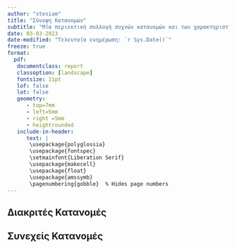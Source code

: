 ```yaml
---
author: "stesiam"
title: "Σύνοψη Κατανομών"
subtitle: "Μία περιεκτική συλλογή συχνών κατανομών και των χαρακτηριστικών τους"
date: 03-03-2023
date-modified: "Τελευταία ενημέρωση: `r Sys.Date()`"
freeze: true
format: 
  pdf:
   documentclass: report
   classoption: [landscape]
   fontsize: 11pt
   lof: false
   lot: false
   geometry:
      - top=7mm
      - left=5mm
      - right =5mm
      - heightrounded
   include-in-header: 
      text: |
       \usepackage{polyglossia}
       \usepackage{fontspec}
       \setmainfont{Liberation Serif}
       \usepackage{makecell}
       \usepackage{float}
       \usepackage{amssymb}
       \pagenumbering{gobble}  % Hides page numbers
---
```

## Διακριτές Κατανομές
\begingroup

\renewcommand{\arraystretch}{3.5}

\begin{table}[H]
\centering
\begin{tabular}{|c|c|c|c|c|c|c|c|c|}
	\hline
	\textbf{Κατανομή}  & \textbf{Παράμετροι} & $f(x)$ & \textbf{Σύνολο τιμών} & \textbf{F(x)} & \textbf{E(X)} & \textbf{Var(X)} & $M_{x}(t) = E(e^{tX})$ & $P_{x}(t)$ \\
	\hline
	\makecell{\textbf{Bernoulli} \\ Bernoulli($p$)} & $p \in [0,1]$ & $\begin{cases} q , & \text{if k=0} \\ p , & \text{if k=1} \end{cases}$ & x = $\{0,1\}$ & $\begin{cases} 0 , & \text{if k<0} \\ q , & \text{if 0<=k<1} \\ 1 , & \text{if k>=1} \end{cases}$ & $p$ & $pq$ & $p(e^{t}+q)$ & $(pt+q)$ \\
	\hline
	\makecell{\textbf{Διωνυμική} \\ $B(n,p)$} & \makecell{$n \in$ \{0,1,..,\} \\ $p \in$ [0,1]} & $\binom{n}{k} p^{x} q^{n-x}$ & x = 0,1,...,n & $\sum\limits_{i=1}^{\lfloor{x}\rfloor} \binom{n}{i} p^i q^{n-1}$ & $np$ & $npq$ & $p(e^{t}+q)^{n}$ & $(pt+q)^{n}$ \\
	\hline
	\makecell{\textbf{Poisson} \\ $Poisson(\lambda)$} & $\lambda > 0 $ & $e^{-\lambda}\frac{\lambda^{x}}{x}$ & x = 0,1,... & $\sum\limits_{k=1}^{n} e^{-\lambda}\frac{\lambda^{x}}{x}$ & $\lambda$ & $\lambda$ & $e^{\lambda(e^{t} -1)}$ & $e^{\lambda(t-1)}$ \\
	\hline
	\makecell{\textbf{Γεωμετρική 0} \\ $G_0(p)$ \\ \# success} & $p \in [0,1]$ & $q^x p$ & x = 0,1,2,... & $1-q^{x-1}$ & $\frac{q}{p}$ & $\frac{q}{p^2}$ & $\frac{p}{1-qe^t}$ & $\frac{p}{1-qt}$ \\
	\hline
	\makecell{\textbf{Γεωμετρική 1} \\ $G_1(p)$ \\ \# until first succ.} & $p \in [0,1]$ & $q^{x-1} p$ & x = 1,2,... & $1-q^x$ & $\frac{1}{p}$ & $\frac{q}{p^2}$ & \makecell{$\frac{pe^{t}}{1-q e^t}$,  \\  $t<- ln(q) $}  & $\frac{pt}{1-qt}$ \\
	\hline
	\makecell{\textbf{Αρνητική Διωνυμική 0} \\ $NB_0(r,p)$} & \makecell{$r = 0, 1, 2, \ldots$  \\  $p \in [0,1]$} & $\binom{x+r-1}{r-1} q^{x} p^r$ & $x = 0, 1,2 ,...$ & $\sum\limits_{i = 1}^{\lfloor k \rfloor} \binom{x+r-1}{r-1} q^{x} p^r$ & $\frac{rq}{p}$ & $\frac{rq}{p^2}$ & $\left(\frac{p}{1-qe^t}\right)^r$ & $\left(\frac{p}{1-qt}\right)^r$ \\
	\hline
	\makecell{\textbf{Αρνητική Διωνυμική 1} \\ $NB_1(r,p)$} & \makecell{$r = 1,2, \ldots$  \\  $p \in [0,1]$} & $\binom{x-1}{r-1} q^{x-r} p^r$ & $x = r, r+1,...$ & \makecell{Σύνθετη \\ έκφραση} & $\frac{r}{p}$ & $\frac{rq}{p^2}$ & $\left(\frac{pe^t}{1-qe^t}\right)^r$ & $\left(\frac{pt}{1-qt}\right)^r$  \\
	\hline
	\makecell{\textbf{Υπεργεωμετρική} \\ $h(v,a,b)$}& \makecell{$a, b, n$ : pos. integers\\ $n<=a+b$} & $\frac{\binom{a}{x} \binom{b}{n-x}}{\binom{a+b}{n}}$ & x=0,1,2,...n & \makecell{Σύνθετη \\ έκφραση} & $\frac{a}{a+b}$ & $\frac{abn(n-1)}{(a+b)^2(a+b-1)}$ & \makecell{Σύνθετη \\ έκφραση} & \makecell{Σύνθετη \\ έκφραση} \\
	\hline
	\makecell{\textbf{Discrete Uniform} \\ $U(a,b)$} & \makecell{$a, b, n$ : pos. integers\\ $b\geq a$ \\ $n = b-a+1$} & $\frac{1}{n}$ & x=a,a+1..,b-1,b & $\frac{\lfloor{k}\rfloor-1+a}{n}$ & $\frac{a+b}{2}$ & $\frac{n^2-1}{12}$ & $\frac{e^{at} - e^{(b+1)t}}{n(1-e^t)}$ & $\frac{t^a - t^{b-1}}{n(1-t)}$ \\
	\hline
\end{tabular}
\end{table}

\endgroup

## Συνεχείς Κατανομές

\begingroup
\renewcommand{\arraystretch}{3}
\begin{table}[H]
\centering
\begin{tabular}{|c|c|c|c|c|c|c|c|}
	\hline
	\textbf{Κατανομή} & \textbf{Παράμετροι} & $f(x)$ & \textbf{Σύνολο τιμών} & \textbf{F(x)} & \textbf{E(X)} & \textbf{Var(X)} & $M_{x}(t)$\\
	\hline
	\makecell{\textbf{Ομοιόμορφη} \\ $U(a,b)$} & $-\infty <a<b< +\infty$ & $\Large \frac{1}{b-a}$ & $x \in [a,b]$ & $\begin{cases} 0 , & x<a \\ \frac{x-a}{b-a} , &  a \leq x \leq b \\ 1 , & x>b \end{cases}$ & $\frac{a+b}{2}$ & $\frac{(b-a)^{2}}{12}$ & $\frac{e^{tb} - e^{ta}}{t(b-a)}$ \\
	\hline
	\makecell{\textbf{Κανονική} \\ $N(n,p)$} & \makecell{$n \in$ \{0,1,..,\} \\ $p \in$ [0,1]} & $\phi(x) = \frac{1}{\sigma \sqrt{2\pi}} e^{-\frac{(x-\mu)^2}{2\sigma^2}} $ & $x \in [-\infty ,\infty]$ &  & $\mu$ & $\sigma^2$ & $e^{\mu t + \frac{\sigma^2 t^2}{2}} $ \\
	\hline
	\makecell{\textbf{Τυπική Κανονική} \\ $N(0,1)$} & \makecell{$\mu = 0$ \\ $\sigma = 1$} & $\frac{1}{\sqrt{2\pi}} e^{-\frac{x^2}{2}}$ & x = 0,1,... & $\Phi(x)$ & 0 & 1 & $e^{\frac{t^2}{2}}$ \\
	\hline
	\makecell{\textbf{Εκθετική} \\ $Exp(\lambda)$} & $\lambda >0$ & $\lambda e^{-\lambda x}$ & $x \in [0,\infty]$ & $1-e^{-\lambda x}$ & $\frac{1}{\lambda}$ & $\frac{1}{\lambda^2}$ & $\frac{\lambda}{\lambda - t}, \tiny t<\lambda$ \\
	\hline
	\makecell{\textbf{Γάμμα} \\ $Gamma(k,\theta)$} & \makecell{$k > 0$ \\ $\theta$ >0 } & $\frac{x^{k-1}e^{-\frac{x}{\theta}}}{\theta^k \Gamma(k) }$ & $ x \in [0,\infty]$ & $\frac{\gamma\left(k, \frac{x}{\theta}\right)}{\Gamma(k)}$ & $k \theta$ & $k \theta^2$ & $(1-\theta t)^{-k}$ \\
	\hline
	\makecell{\textbf{Βήτα} \\ $Beta(\alpha , \beta)$} & \makecell{$\alpha > 0$ \\ $\beta$ >0 } & $\frac{x^{\alpha-1}(1-x)^{\beta -1}}{B(a,b)}$ & $x \in [0,1]$ & \makecell{Σύνθετη \\ έκφραση} & $\frac{\alpha}{\alpha + \beta}$ & $\frac{\alpha \beta}{(\alpha+\beta)^2 (\alpha+\beta+1)}$ & \makecell{Σύνθετη \\ έκφραση}  \\
	\hline
	\makecell{\textbf{Weibull} \\ $Wei(c, \gamma)$} & \makecell{$c \in (0,+\infty)$ \\ $\gamma \in (0,+\infty)$} & $c\gamma x^{\gamma-1}e^{-cx^{\gamma}}$ & $x \in [0,\infty]$ & $1-exp(-cx^{\gamma})$ & $c$ Γ$(1 + \frac{1}{\gamma})$ & \makecell{Σύνθετη \\ έκφραση} & \makecell{Σύνθετη \\ έκφραση} \\
	\hline
	\makecell{\textbf{Erlang} \\ $Erl(k,\lambda)$ \\ alt. $beta = \frac{1}{\lambda}$}  & \makecell{$k \in {1,2,3,...}$  \\ $\lambda \in (0, \infty)$} & $\frac{\lambda^k x^{k-1} e^{-\lambda x}}{(k-1)!}$ & $x \in [0,\infty]$ & $\frac{\gamma\left(k, \lambda  x \right)}{(k-1)!}$ & $\frac{k}{\lambda}$ & $\frac{k}{\lambda^2}$ & \makecell{$(1-\frac{t}{\lambda})^{-k}$ \\ $t<\lambda$} \\
	\hline
	\makecell{\textbf{Pareto I}\\ $Pareto(\alpha, \beta)$} & \makecell{$a>0$ \\ $b>0$} & $\frac{\alpha \beta^{\alpha}}{(\beta + x)^{a+1}}$ & $x \in [0,+\infty]$ & $1 - \left(\frac{\beta}{x + \beta}\right)^\alpha$ & \makecell{$\frac{\beta}{\alpha-1}$, \\ $\alpha>1$} & $\frac{\alpha \beta^2}{(\alpha - 1)^2 (\alpha -2)}$ & -- \\
	\hline
	\makecell{\textbf{Pareto II}\\ $Pareto$} & \makecell{$a>0$ \\ $b>0$} & $\frac{\alpha \beta^{\alpha}}{x^{a+1}}$ & $x \in [0,+\infty]$ & $1 - \left(\frac{\beta}{x}\right)^\alpha$ & $\frac{\alpha \beta}{\alpha -1}$ & & -- \\
	\hline
	\makecell{\textbf{Λογαριθμοκανονική} \\ $logN(\mu, \sigma^2)$} & \makecell{$\mu \in (-\infty, +\infty)$\\ $\sigma>0$} & $\frac{e^{-\frac{(logx - \mu)^2}{2\sigma^2}}}{x\sigma\sqrt{2\pi}}$ & $x \in (0,+\infty)$ & $\Phi\left(\frac{lnx - \mu}{\sigma}\right)$ & $ e^{\mu + \frac{\sigma^2}{2}} $ & $(e^{\sigma^2}-1)(e^{2\mu+ \sigma^2}) $& --  \\
	\hline
	\makecell{\textbf{Burr} \\ $Burr(c, k)$} & \makecell{$c > 0$\\ $k>0$} & $\frac{ckx^{c-1}}{(1+x^c)^{k+1}}$ & $x \in (0,+\infty)$ & $1 - (1+x^c)^{-k}$ & $ \frac{\Gamma\left(1 - \frac{1}{c}\right) \cdot \Gamma\left(1 + \frac{1}{c}\right)}{\Gamma(k)} $ & -- & --  \\
	\hline
\end{tabular}
\end{table}
\endgroup

